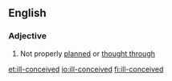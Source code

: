 ==English==

===Adjective===
{{en-adj|pos=[[ill]]-[[conceived]]}}

# Not properly [[planned]] or [[thought through]]

[[et:ill-conceived]]
[[io:ill-conceived]]
[[fi:ill-conceived]]